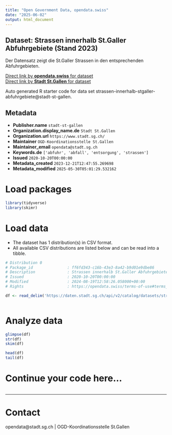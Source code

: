 ```yaml
---
title: "Open Government Data, opendata.swiss"
date: "2025-06-02"
output: html_document
---
```


## Dataset: Strassen innerhalb St.Galler Abfuhrgebiete (Stand 2023)

Der Datensatz zeigt die St.Galler Strassen in den entsprechenden Abfuhrgebieten.

[Direct link by **opendata.swiss** for dataset](https://opendata.swiss/de/dataset/strassen-innerhalb-st-galler-abfuhrgebiete-stand-2023)<br>
[Direct link by **Stadt St.Gallen** for dataset](https://daten.stadt.sg.ch/explore/dataset/strassen-innerhalb-stgaller-abfuhrgebiete/)

Auto generated R starter code for data set strassen-innerhalb-stgaller-abfuhrgebiete@stadt-st-gallen.

## Metadata

- **Publisher.name** `stadt-st-gallen`
- **Organization.display_name.de** `Stadt St.Gallen`
- **Organization.url** `https://www.stadt.sg.ch/`
- **Maintainer** `OGD-Koordinationsstelle St.Gallen`
- **Maintainer_email** `opendata@stadt.sg.ch`
- **Keywords.de** `['abfuhr', 'abfall', 'entsorgung', 'strassen']`
- **Issued** `2020-10-20T00:00:00`
- **Metadata_created** `2023-12-21T12:47:55.269698`
- **Metadata_modified** `2025-05-30T05:01:29.532162`


# Load packages

```r

library(tidyverse)
library(skimr)

```

# Load data

-   The dataset has 1 distribution(s) in CSV format.
-   All available CSV distributions are listed below and can be read into a tibble.

```r

# Distribution 0
# Package_id               : ff6fd343-c16b-43e3-8a42-b9d01e9dbe86
# Description              : Strassen innerhalb St.Galler Abfuhrgebiete (Stand 2023) (csv)
# Issued                   : 2020-10-20T00:00:00
# Modified                 : 2024-08-19T12:58:26.058000+00:00
# Rights                   : https://opendata.swiss/terms-of-use#terms_by

df <- read_delim('https://daten.stadt.sg.ch/api/v2/catalog/datasets/strassen-innerhalb-stgaller-abfuhrgebiete/exports/csv?use_labels=true')



```

# Analyze data

```r

glimpse(df)
str(df)
skim(df)

head(df)
tail(df)

```

# Continue your code here...

```r

```

------------------------------------------------------------------------

# Contact

opendata@stadt.sg.ch | OGD-Koordinationsstelle St.Gallen
